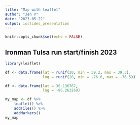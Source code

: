 ---
title: "Map with leaflet"
author: "Jen V"
date: "2023-05-22"
output: ioslides_presentation
---

```{r setup, include=FALSE}
knitr::opts_chunk$set(echo = FALSE)
```


## Ironman Tulsa run start/finish 2023 

```{r map, echo=FALSE}
library(leaflet)

df <- data.frame(lat = runif(20, min = 39.2, max = 39.3),
                 lng = runif(20, min = -76.6, max = -76.5))

df <- data.frame(lat = 36.136767, 
                 lng = -96.263260)

my_map <- df %>%
    leaflet() %>% 
    addTiles() %>% 
    addMarkers()
my_map

```

